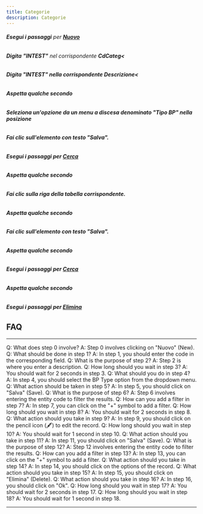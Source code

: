 ```yaml
---
title: Categorie
description: Categorie
---
```

###### **Esegui i passaggi** per **[Nuovo](Nuovo)**

###### **Digita** **"INTEST"** nel corrispondente **CdCateg<**

###### ****Digita** **"INTEST"** nella corrispondente **Descrizione<****

###### ******Aspetta** qualche secondo****

###### ******Seleziona** un'opzione da un menu a discesa denominato **"Tipo BP"** nella posizione****

###### ********Fai clic** sull'elemento con **testo "Salva"**.******

###### ********Esegui i passaggi** per **[Cerca](Cerca)********

###### ********Aspetta** qualche secondo******

###### ********Fai clic** sulla **riga della tabella** corrispondente.******

###### ********Aspetta** qualche secondo******

###### ********Fai clic** sull'elemento con **testo "Salva"**.******

###### ********Aspetta** qualche secondo******

###### ********Esegui i passaggi** per **[Cerca](Cerca)********

###### ********Aspetta** qualche secondo******

###### ********Esegui i passaggi** per **[Elimina](Elimina)********

******FAQ******
---------------

******

Q: What does step 0 involve? A: Step 0 involves clicking on "Nuovo" (New). Q: What should be done in step 1? A: In step 1, you should enter the code in the corresponding field. Q: What is the purpose of step 2? A: Step 2 is where you enter a description. Q: How long should you wait in step 3? A: You should wait for 2 seconds in step 3. Q: What should you do in step 4? A: In step 4, you should select the BP Type option from the dropdown menu. Q: What action should be taken in step 5? A: In step 5, you should click on "Salva" (Save). Q: What is the purpose of step 6? A: Step 6 involves entering the entity code to filter the results. Q: How can you add a filter in step 7? A: In step 7, you can click on the "+" symbol to add a filter. Q: How long should you wait in step 8? A: You should wait for 2 seconds in step 8. Q: What action should you take in step 9? A: In step 9, you should click on the pencil icon (🖋️) to edit the record. Q: How long should you wait in step 10? A: You should wait for 1 second in step 10. Q: What action should you take in step 11? A: In step 11, you should click on "Salva" (Save). Q: What is the purpose of step 12? A: Step 12 involves entering the entity code to filter the results. Q: How can you add a filter in step 13? A: In step 13, you can click on the "+" symbol to add a filter. Q: What action should you take in step 14? A: In step 14, you should click on the options of the record. Q: What action should you take in step 15? A: In step 15, you should click on "Elimina" (Delete). Q: What action should you take in step 16? A: In step 16, you should click on "Ok". Q: How long should you wait in step 17? A: You should wait for 2 seconds in step 17. Q: How long should you wait in step 18? A: You should wait for 1 second in step 18.

******